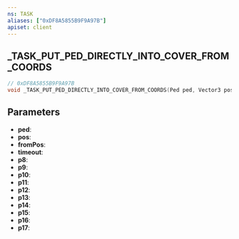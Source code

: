 ```yaml
---
ns: TASK
aliases: ["0xDF8A5855B9F9A97B"]
apiset: client
---
```

## _TASK_PUT_PED_DIRECTLY_INTO_COVER_FROM_COORDS

```c
// 0xDF8A5855B9F9A97B
void _TASK_PUT_PED_DIRECTLY_INTO_COVER_FROM_COORDS(Ped ped, Vector3 pos, Vector3 fromPos, int timeout, Any p8, Any p9, Any p10, Any p11, Any p12, Any p13, Any p14, Any p15, Any p16, Any p17);
```


## Parameters
* **ped**:
* **pos**:
* **fromPos**:
* **timeout**:
* **p8**:
* **p9**:
* **p10**:
* **p11**:
* **p12**:
* **p13**:
* **p14**:
* **p15**:
* **p16**:
* **p17**:
